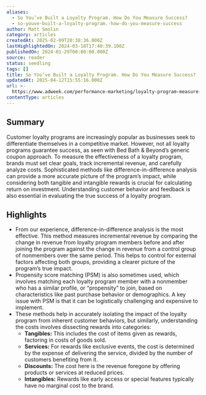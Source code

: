 ```yaml
---
aliases:
  - So You’ve Built a Loyalty Program. How Do You Measure Success?
  - so-youve-built-a-loyalty-program.-how-do-you-measure-success
author: Matt Smolin
category: articles
createdAt: 2025-02-09T20:38:36.000Z
lastHighlightedOn: 2024-03-18T17:40:39.100Z
publishedOn: 2024-01-29T00:00:00.000Z
source: reader
status: seedling
tags: []
title: So You’ve Built a Loyalty Program. How Do You Measure Success?
updatedAt: 2025-04-12T15:55:16.000Z
url: >-
  https://www.adweek.com/performance-marketing/loyalty-program-measure-roi-incremental-value/
contentType: articles
---
```

## Summary

Customer loyalty programs are increasingly popular as businesses seek to differentiate themselves in a competitive market. However, not all loyalty programs guarantee success, as seen with Bed Bath & Beyond’s generic coupon approach. To measure the effectiveness of a loyalty program, brands must set clear goals, track incremental revenue, and carefully analyze costs. Sophisticated methods like difference-in-difference analysis can provide a more accurate picture of the program’s impact, while considering both tangible and intangible rewards is crucial for calculating return on investment. Understanding customer behavior and feedback is also essential in evaluating the true success of a loyalty program.

## Highlights

- From our experience, difference-in-difference analysis is the most effective. This method measures incremental revenue by comparing the change in revenue from loyalty program members before and after joining the program against the change in revenue from a control group of nonmembers over the same period. This helps to control for external factors affecting both groups, providing a clearer picture of the program’s true impact.
- Propensity score matching (PSM) is also sometimes used, which involves matching each loyalty program member with a nonmember who has a similar profile, or “propensity” to join, based on characteristics like past purchase behavior or demographics. A key issue with PSM is that it can be logistically challenging and expensive to implement.
- These methods help in accurately isolating the impact of the loyalty program from inherent customer behaviors, but similarly, understanding the costs involves dissecting rewards into categories:
  - **Tangibles:** This includes the cost of items given as rewards, factoring in costs of goods sold.
  - **Services:** For rewards like exclusive events, the cost is determined by the expense of delivering the service, divided by the number of customers benefiting from it.
  - **Discounts:** The cost here is the revenue foregone by offering products or services at reduced prices.
  - **Intangibles:** Rewards like early access or special features typically have no marginal cost to the brand.
